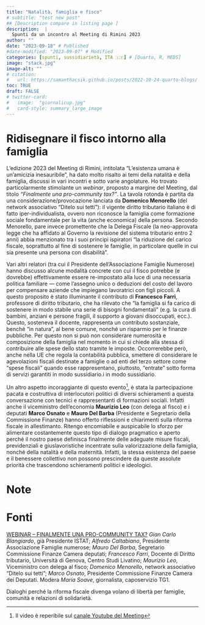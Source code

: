 ```yaml
---
title: "Natalità, famiglia e fisco"
# subtitle: "test new post"
## [Description compare in listing page ]
description:  |
  Spunti da un incontro al Meeting di Rimini 2023
author: ""
date: "2023-09-18" # Published
#date-modified: "2023-09-07" # Modified
categories: [spunti, sussidiarietà, ITA 🇮🇹] # [Quarto, R, MEDS]
image: "stack.jpg"
image-alt: ""
# citation: 
#   url: https://samanthacsik.github.io/posts/2022-10-24-quarto-blogs/ 
toc: TRUE
draft: FALSE
# twitter-card:
#   image:  "giornalicup.jpg"
#   card-style: summary_large_image
---
```



<!-- ```{r} -->
<!-- #devtools::install_github("benmarwick/wordcountaddin",  type = "source", dependencies = TRUE) -->
<!-- library(wordcountaddin) -->
<!-- ``` -->


# Ridisegnare il fisco intorno alla famiglia

L'edizione 2023 del Meeting di Rimini, intitolata "L'esistenza umana è un'amicizia inesauribile", ha dato molto risalto ai temi della natalità e della famiglia, discussi in vari incontri e sotto varie angolature. Ho trovato particolarmente stimolante un _webinar_, proposto a margine del Meeting, dal titolo *"Finalmente una pro-community tax?"*. La tavola rotonda è partita da una considerazione/provocazione lanciata da **Domenico Menorello** (del network associativo “Ditelo sui tetti”): il vigente diritto tributario italiano è di fatto iper-individualista, ovvero non riconosce la famiglia come formazione sociale fondamentale per la vita (anche economica) della persona. Secondo Menorello, pare invece promettente che la Delega Fiscale (la neo-approvata legge che ha affidato al Governo la revisione del sistema tributario entro 2 anni) abbia menzionato tra i suoi principi ispiratori "la riduzione del carico fiscale, soprattutto al fine di sostenere le famiglie, in particolare quelle in cui sia presente una persona con disabilità".

Vari altri relatori (tra cui il Presidente dell’Associazione Famiglie Numerose) hanno discusso alcune modalità concrete con cui il fisco potrebbe (e dovrebbe) effettivamente essere re-impostato alla luce di una necessaria politica familiare — come l’assegno unico o deduzioni del costo del lavoro per compensare aziende che impiegano lavoratrici con figli piccoli. A questo proposito è stato illuminante il contributo di **Francesco Farri**, professore di diritto tributario, che ha rilevato che “la famiglia si fa carico di sostenere in modo stabile una serie di bisogni fondamentali” (e.g. la cura di bambini, anziani e persone fragili, il supporto a giovani disoccupati, ecc.). Questo, sosteneva il docente, rappresenta un contributo sostanziale, benché “in natura”, al bene comune, nonché un risparmio per le finanze pubbliche. Per questo non si può non considerare numerosità e composizione della famiglia nel momento in cui si chiede alla stessa di contribuire alle spese dello stato tramite le imposte. Occorrerebbe però, anche nella UE che regola la contabilità pubblica, smettere di considerare le agevolazioni fiscali destinate a famiglie o ad enti del terzo settore come “spese fiscali” quando esse rappresentano, piuttosto, “entrate” sotto forma di servizi garantiti in modo sussidiario.i in modo sussidiario.

Un altro aspetto incoraggiante di questo evento[^1], è stata la partecipazione pacata e costruttiva di interlocutori politici di diversi schieramenti a questa conversazione con tecnici e rappresentanti di formazioni sociali. Infatti anche il viceministro dell'economia **Maurizio Leo** (con delega al fisco) e i deputati **Marco Osnato** e **Mauro Del Barba** (Presidente e Segretario della Commissione Finanze) hanno offerto riflessioni e chiarimenti sulla riforma fiscale in allestimanto. Ritengo encomiabile e auspicabile lo sforzo per alimentare costantemente questo tipo di dialogo pragmatico e aperto perché il nostro paese definisca finalmente delle adeguate misure fiscali, previdenziali e giuslavoristiche incentrate sulla valorizzazione della famiglia, nonché della natalità e della maternità. Infatti, la stessa esistenza del paese e il benessere collettivo non possono prescindere da queste assolute priorità che trascendono schieramenti politici e ideologici.

# Note
[^1]: Il video è reperibile sul [canale Youtube del Meeting](https://www.meetingrimini.org/eventi-totale/webinar-finalmente-una-pro-community-tax/)   


# Fonti 
[WEBINAR – FINALMENTE UNA PRO-COMMUNITY TAX?](https://www.meetingrimini.org/eventi-totale/webinar-finalmente-una-pro-community-tax/)
*Gian Carlo Blangiardo*, già Presidente ISTAT; *Alfredo Caltabiano*, Presidente Associazione Famiglie numerose; *Mauro Del Barba*, Segretario Commissione Finanze Camera deputati; *Francesco Farri*, Docente di Diritto tributario, Università di Genova, Centro Studi Livatino; *Maurizio Leo*, Viceministro con delega al fisco; *Domenico Menorello*, network associativo “Ditelo sui tetti”; *Marco Osnato*, Presidente Commissione Finanze Camera dei Deputati. Modera *Maria Soave*, giornalista, caposervizio TG1.

Dialoghi perché la riforma fiscale divenga volano di libertà per famiglie, comunità e relazioni di solidarietà.



<!-- sussidiarietà orizzontale in materia tributaria (famiglie ed enti del terzo settore ) -->
<!-- misure fiscali compensare i datori di lavoro che sostengono costi aumento della riduzione del costo del lavoro per le lavoratrici madri  -->

<!--  + *Assegno unico* è stato visto come positivo pur presentando alcune criticità (Isee aumenta per casa di proprietà e son state tolte le detrazioni) NON è ASSISTENZIALISMO MA UNA POLITICA FAMILIARE....   -->
<!--  - ISEE mischia patrimonio e reddito  -->

<!-- Quanto valgono i servizi e gli oneri che la famiglia sostiene ..... sostituto di spesa pubblica ..... -->

<!-- Il reddito della famiglia non può essere considerato come un reddito di singolo (assurde scale di equivalnezza) .... come riconoscerlo : -->
<!-- 	- quoziente familiare -->
<!-- 	- fattore familiare -->
<!-- 	- splitting alla tedesca -->
<!-- 	- notax area x ogni figlio -->
<!-- 	- deduzione del costo di accrescimento dei figli ....  -->

<!-- aiuti alla maternità .... il costo del lavoro di una mamma x i figli dovrebbe essere il vero superbonus (questo è un investimento per tutti)	 -->


